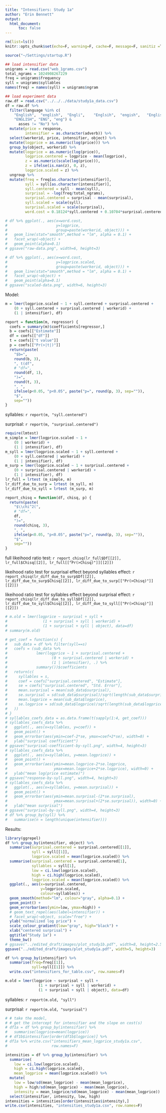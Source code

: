 ```yaml
---
title: "Intensifiers: Study 1a"
author: "Erin Bennett"
output: 
  html_document:
      toc: false
---
```


```r
rm(list=ls())
knitr::opts_chunk$set(echo=F, warning=F, cache=F, message=F, sanitiz =T, fig.width = 5, fig.height = 3)
```

```r
source("~/Settings/startup.R")
```

<!-- ## Experiment

Rating experiment.

## Planned analysis

### 1. Reformat data

We first excluded any participants who are not native speakers of English or who stated that they did not think they followed instructions.

People represent prices logarithmically, so we log-transform all of the prices that participants entered.

We don't care about modeling the prices of the individual objects. We think that this factor might interact with participants (different participants have different beliefs about price distributions for different objects), but we do not have enough data to fit an accurate mixed model with interacting random effects. So we z-score within each participant's ratings for each object (Thanks, Reviewer, for the suggestion!).
-->

```r
## load intensifier data
unigrams = read.csv("web_1grams.csv")
total_ngrams = 1024908267229
freq = unigrams$frequency
syll = unigrams$syllables
names(freq) = names(syll) = unigrams$ngram

## load experiment data
raw.df = read.csv("../../../data/study1a_data.csv")
df = raw.df %>%
  filter(language %in% c(
    "English",  "english",  "Engli",    "Englsih",  "engish",   "English ",
    "ENGLISH", "ENG", "eng") &
      asses != "No") %>%
  mutate(price = response,
         intensifier = as.character(adverb)) %>%
  select(workerid, price, intensifier, object) %>%
  mutate(logprice = as.numeric(log(price))) %>%
  group_by(object, workerid) %>%
  mutate(logprice = as.numeric(log(price)),
         logprice.centered = logprice - mean(logprice),
         z = as.numeric(scale(log(price))),
         z = ifelse(is.nan(z), 0, z),
         logprice.scaled = z) %>%
  ungroup %>%
  mutate(freq = freq[as.character(intensifier)],
         syll = syll[as.character(intensifier)],
         syll.centered = syll - mean(syll),
         surprisal = -log(freq/total_ngrams),
         surprisal.centered = surprisal - mean(surprisal),
         syll.scaled = scale(syll),
         surprisal.scaled = scale(surprisal),
         word.cost = 0.18124*syll.centered + 0.10704*surprisal.centered)
```

<!-- Here's the original data. The slopes and intercepts vary by both participants and objects. In particular, watches seem to have larger slopes than laptops. -->

```r
# df %>% ggplot(., aes(x=word.cost,
#                      y=logprice,
#                      group=paste(workerid, object))) +
#   geom_line(stat="smooth",method = "lm", alpha = 0.1) +
#   facet_wrap(~object) +
#   geom_point(alpha=0.1)
# ggsave("raw-data.png", width=6, height=3)
```

<!-- And here's what the data look like when we z-score within each participant's responses for each object. Now each participant has an intercept of zero (kind of obviously...), but the slopes vary across participants. -->

```r
# df %>% ggplot(., aes(x=word.cost,
#                      y=logprice.scaled,
#                      group=paste(workerid, object))) +
#   geom_line(stat="smooth",method = "lm", alpha = 0.1) +
#   facet_wrap(~object) +
#   geom_point(alpha=0.1)
# ggsave("scaled-data.png", width=6, height=3)
```

<!-- ### 2. Model

Given that preprocessing involves normalizing responses from each participant for each item, we would use the following model, which includes a random slope for participant but no random intercept. We include random intercepts for intensifier (the particular words). We center the continuous predictors by subtracting their means. -->

Model:

```r
m = lmer(logprice.scaled ~ 1 + syll.centered + surprisal.centered +
    (0 + syll.centered + surprisal.centered | workerid) +
    (1 | intensifier), df)
```

```r
report = function(m, regressor) {
  coefs = summary(m)$coefficients[regressor,]
  b = coefs[["Estimate"]]
  df = coefs[["df"]]
  t = coefs[["t value"]]
  p = coefs[["Pr(>|t|)"]]
  return(paste(
    "$b=",
    round(b, 3),
    ", t(df",
    # "df=",
    round(df, 1),
    ")=",
    round(t, 3),
    ", ",
    ifelse(p<0.05, "p<0.05", paste("p=", round(p, 3), sep="")),
    "$",
    sep=""))
}
```

syllables: `r report(m, "syll.centered")`

surprisal: `r report(m, "surprisal.centered")`

```r
require(lmtest)
m_simple = lmer(logprice.scaled ~ 1 +
    (0 | workerid) +
    (1 | intensifier), df)
m_syll = lmer(logprice.scaled ~ 1 + syll.centered +
    (0 + syll.centered | workerid) +
    (1 | intensifier), df)
m_surp = lmer(logprice.scaled ~ 1 + surprisal.centered +
    (0 + surprisal.centered | workerid) +
    (1 | intensifier), df)
lr_full = lrtest (m_simple, m)
lr_diff_due_to_surp = lrtest (m_syll, m)
lr_diff_due_to_syll = lrtest (m_surp, m)
```

```r
report_chisq = function(df, chisq, p) {
  return(paste(
    "$\\chi^2(",
    # "df=",
    df,
    ")=",
    round(chisq, 3),
    ", ",
    ifelse(p<0.05, "p<0.05", paste("p=", round(p, 3), sep="")),
    "$",
    sep=""))
}
```


full likeihood ratio test: `r report_chisq(lr_full$Df[[2]], lr_full$Chisq[[2]], lr_full[["Pr(>Chisq)"]][[2]])`

likeihood ratio test for surprisal effect beyond syllables effect: `r report_chisq(lr_diff_due_to_surp$Df[[2]], lr_diff_due_to_surp$Chisq[[2]], lr_diff_due_to_surp[["Pr(>Chisq)"]][[2]])`

likeihood ratio test for syllables effect beyond surprisal effect: `r report_chisq(lr_diff_due_to_syll$Df[[2]], lr_diff_due_to_syll$Chisq[[2]], lr_diff_due_to_syll[["Pr(>Chisq)"]][[2]])`

<!-- We did not replicate our original model. -->

```r
# m.old = lmer(logprice ~ surprisal + syll +
#                (1 + surprisal + syll | workerid) +
#                (1 + surprisal + syll | object), data=df)
# summary(m.old)
```

```r
# get_coef = function(s) {
#   sub_data = df %>% filter(syll==s)
#   coefs = (sub_data %>%
#             lmer(logprice ~ 1 + surprisal.centered +
#                    (0 + surprisal.centered | workerid) +
#                    (1 | intensifier), .) %>%
#             summary())$coefficients
#   return(c(
#     syllables = s,
#     coef = coefs["surprisal.centered", "Estimate"],
#     se = coefs["surprisal.centered", "Std. Error"],
#     mean.surprisal = mean(sub_data$surprisal),
#     se.surprisal = sd(sub_data$surprisal)/sqrt(length(sub_data$surprisal)),
#     mean.logprice = mean(sub_data$logprice),
#     se.logprice = sd(sub_data$logprice)/sqrt(length(sub_data$logprice))
#   ))
# }
# syllables_coefs_data = as.data.frame(t(sapply(1:4, get_coef)))
# syllables_coefs_data %>%
#   ggplot(., aes(x=syllables, y=coef)) +
#   geom_point() +
#   geom_errorbar(aes(ymin=coef-2*se, ymax=coef+2*se), width=0) +
#   ylab("surprisal coefficient")
# ggsave("surprisal-coefficient-by-syll.png", width=4, height=3)
# syllables_coefs_data %>%
#   ggplot(., aes(x=syllables, y=mean.logprice)) +
#   geom_point() +
#   geom_errorbar(aes(ymin=mean.logprice-2*se.logprice,
#                     ymax=mean.logprice+2*se.logprice), width=0) +
#   ylab("mean log(price estimate)")
# ggsave("response-by-syll.png", width=4, height=3)
# syllables_coefs_data %>%
#   ggplot(., aes(x=syllables, y=mean.surprisal)) +
#   geom_point() +
#   geom_errorbar(aes(ymin=mean.surprisal-(2*se.surprisal),
#                     ymax=mean.surprisal+(2*se.surprisal)), width=0) +
#   ylab("mean surprisal")
# ggsave("surprisal-by-syll.png", width=4, height=3)
# df %>% group_by(syll) %>%
#   summarise(n = length(unique(intensifier)))
```

Results:

```r
library(ggrepel)
df %>% group_by(intensifier, object) %>%
  summarise(surprisal.centered = surprisal.centered[[1]],
            syll = syll[[1]],
            logprice.scaled = mean(logprice.scaled)) %>%
  summarise(surprisal.centered = surprisal.centered[1],
            syllables = syll[1],
            low = ci.low(logprice.scaled),
            high = ci.high(logprice.scaled),
            logprice.scaled = mean(logprice.scaled)) %>%
  ggplot(., aes(x=surprisal.centered,
                y=logprice.scaled,
                colour=syllables)) +
  geom_smooth(method="lm", colour="gray", alpha=0.1) +
  geom_point() +
  geom_errorbar(aes(ymin=low, ymax=high)) +
  # geom_text_repel(aes(label=intensifier)) +
  # facet_wrap(~object, scale="free") +
  ylab("normalized log price") +
  scale_colour_gradient(low="gray", high="black") +
  xlab("centered surprisal") +
  ggtitle("Study 1a") +
  theme_bw()
# ggsave("../edited_draft/images/plot_study1b.pdf", width=8, height=2.5)
ggsave("../edited_draft/images/plot_study1a.pdf", width=5, height=3)
```


```r
df %>% group_by(intensifier) %>%
  summarise(freq=freq[[1]],
            syll=syll[[1]]) %>%
  write.csv("intensifiers_for_table.csv", row.names=F)
```

```r
m.old = lmer(logprice ~ surprisal + syll +
               (1 + surprisal + syll | workerid) +
               (1 + surprisal + syll | object), data=df)
```

syllables: `r report(m.old, "syll")`

surprisal: `r report(m.old, "surprisal")`

```r
# # take the model,
# # get the intercept for intensifier and the slope on cost(s)
# df1a = df %>% group_by(intensifier) %>%
#   summarise(logprice=mean(logprice))
# # df1b$intensifier[order(df1b$logprice)] %>%
# df1a %>% write.csv("intensifiers_mean_logprice_study1a.csv",
#                    row.names=F)
```

```r
intensities = df %>% group_by(intensifier) %>%
  summarise(
    low = ci.low(logprice.scaled),
    high = ci.high(logprice.scaled),
    mean_logprice = mean(logprice.scaled)) %>%
  mutate(
    low = low/sd(mean_logprice) - mean(mean_logprice),
    high = high/sd(mean_logprice) - mean(mean_logprice),
    intensity = mean_logprice/sd(mean_logprice) - mean(mean_logprice)) %>%
  select(intensifier, intensity, low, high)
intensities = intensities[order(intensities$intensity),]
write.csv(intensities, "intensities_study1a.csv", row.names=F)
```

